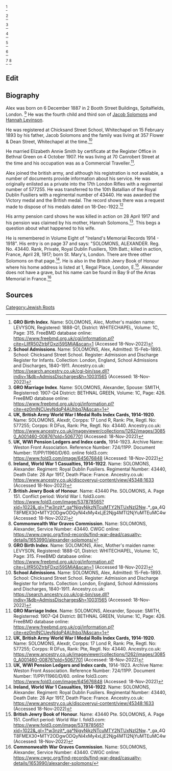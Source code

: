 <ref name="Birth Certificate">
'''GRO Birth Index'''. Name: SOLOMONS, Alec, Mother's maiden name: LEVYSON, Registered: 1888-Q1, District: WHITECHAPEL, Volume: 1C, Page:  315. 
FreeBMD database online: https://www.freebmd.org.uk/cgi/information.pl?cite=LllfR50ZtrbFDxzi59SMjA&scan=1 (Accessed 18-Nov-2022)
</ref>

<ref name="School">
'''School Admissions'''. Name: SOLOMONS, Alex, Admitted: 15-Feb-1893. School: Chicksand Street School. Register: Admission and Discharge Register for Infants. Collection: London, England, School Admissions and Discharges, 1840-1911. 
Ancestry.co.uk: https://search.ancestry.co.uk/cgi-bin/sse.dll?indiv=1&db=AdmissDischarges&h=10031565 (Accessed: 18-Nov-2022)
</ref>

<ref name=”Marriage”>
'''GRO Marriage Index'''. Name: SOLOMONS, Alexander, Spouse: SMITH, Registerred: 1907-Q4 District: BETHNAL GREEN, Volume: 1C, Page: 426. 
FreeBMD database online: https://www.freebmd.org.uk/cgi/information.pl?cite=ez0mINCUeyNdqP4AUhbq7A&scan=1
</ref>

<ref name="medal rolls">
'''UK, British Army World War I Medal Rolls Index Cards, 1914-1920'''. Name: SOLOMONS, Alexdr, Corpps: 17 Lond R, Rank: Pte, Regtl. No: 577255; Corpps: R DFus, Rank: Pte, Regtl. No: 43440. 
Ancestry.co.uk: https://www.ancestry.co.uk/imageviewer/collections/1262/images/30850_A001460-00876?pId=5067701 (Accessed: 18-Nov-2022)
</ref>

<ref name="pension">
'''UK, WWI Pension Ledgers and Index cards''', 1914-1923. Archive Name: Weston Front Association. Reference Number: 724/11PP. Document Number: 11/PP/11960/D/60. 
online fold3.com: https://www.fold3.com/image/645676848 (Accessed: 18-Nov-2022)
</ref>

<ref name="irish">
'''Ireland, World War 1 Casualties, 1914-1922'''. Name: SOLOMONS, Alexander. Regiment: Royal Dublin Fusiliers. Regimental Number: 43440, Death Date: 28 Apr 1917, Death Place: France. 
Ancestry.co.uk: https://www.ancestry.co.uk/discoveryui-content/view/45348:1633 (Accessed 18-Nov-2022)
</ref>

<ref name="jewry">
'''British Jewry Book of Honour'''. Name: 43440 Pte. SOLOMONS, A. Page 151. Conflict period: World War I.  
fold3.com: https://www.fold3.com/image/537878565?xid=1022&_gl=1*w3nzjt*_ga*NjgyNjkzNTcuMTY2NTUxNzI2Nw..*_ga_4QT8FMEX30*MTY2ODgwODQyNi4xMy4xLjE2Njg4MTI2NjYuMTEuMC4w (Accessed: 18-Nov-2022)
</ref>
<ref name="arras">
'''Commonwealth War Graves Commission'''. Name: SOLOMONS, Alexander, Service Number: 43440. 
CWGC online: https://www.cwgc.org/find-records/find-war-dead/casualty-details/1653990/alexander-solomons/
</ref>

== Edit ==

[[Category:Jewish Roots]]
== Biography ==

Alex was born on 6 December 1887 in 2 Booth Street Buildings, Spitalfields, London. <ref name="Birth Certificate">
'''GRO Birth Index'''. Name: SOLOMONS, Alec, Mother's maiden name: LEVYSON, Registered: 1888-Q1, District: WHITECHAPEL, Volume: 1C, Page:  315. 
FreeBMD database online: https://www.freebmd.org.uk/cgi/information.pl?cite=LllfR50ZtrbFDxzi59SMjA&scan=1 (Accessed 18-Nov-2022)
</ref>  He was the fourth child and third son of [[Solomons-288|Jacob Solomons]] and [[Levinson-273|Hannah Levinson]]. 

He was registered at Chicksand Street School, Whitechapel on 15 February 1893 by his father, Jacob Solomons and the family was living at 357 Flower & Dean Street, Whitechapel at the time.<ref name="School">
'''School Admissions'''. Name: SOLOMONS, Alex, Admitted: 15-Feb-1893. School: Chicksand Street School. Register: Admission and Discharge Register for Infants. Collection: London, England, School Admissions and Discharges, 1840-1911. 
Ancestry.co.uk: https://search.ancestry.co.uk/cgi-bin/sse.dll?indiv=1&db=AdmissDischarges&h=10031565 (Accessed: 18-Nov-2022)
</ref>

He married Elizabeth Annie Smith by certificate at the Register Office in Bethnal Green on 4 October 1907.  He was living at 70 Canrobert Street at the time and his occupation was as a Commercial Traveller.<ref name=”Marriage”>
'''GRO Marriage Index'''. Name: SOLOMONS, Alexander, Spouse: SMITH, Registerred: 1907-Q4 District: BETHNAL GREEN, Volume: 1C, Page: 426. 
FreeBMD database online: https://www.freebmd.org.uk/cgi/information.pl?cite=ez0mINCUeyNdqP4AUhbq7A&scan=1
</ref>.

Alex joined the british army, and although his registration is not available, a number of documents provide information about his service. He was originally enlisted as a private into the 17th London Rifles with a regimental number of 577255.  He was transferred to the 10th Batallian of the Royal Dublin Fusiliers with a regimental number of 43440.  He was awarded the Victory medal and the British medal.  The record shows there was a request made to dispose of his medals dated on 18-Dec-1922.<ref name="medal rolls">
'''UK, British Army World War I Medal Rolls Index Cards, 1914-1920'''. Name: SOLOMONS, Alexdr, Corpps: 17 Lond R, Rank: Pte, Regtl. No: 577255; Corpps: R DFus, Rank: Pte, Regtl. No: 43440. 
Ancestry.co.uk: https://www.ancestry.co.uk/imageviewer/collections/1262/images/30850_A001460-00876?pId=5067701 (Accessed: 18-Nov-2022)
</ref>

His army pension card shows he was killed in action on 28 April 1917 and his pension was claimed by his mother, Hannah Solomons.<ref name="pension">
'''UK, WWI Pension Ledgers and Index cards''', 1914-1923. Archive Name: Weston Front Association. Reference Number: 724/11PP. Document Number: 11/PP/11960/D/60. 
online fold3.com: https://www.fold3.com/image/645676848 (Accessed: 18-Nov-2022)
</ref>.  This begs a question about what happened to his wife.

He is remembered in Volume Eight of "Ireland's Memorial Records 1914 - 1918".  His entry is on page 37 and says: "SOLOMONS, ALEXANDER. Reg. No. 43440. Rank, Private, Royal Dublin Fusiliers, 10th Batt.; killed in action, France, April 28, 1917; born St. Mary's, London.  There are three other Solomons on that page.<ref name="irish">
'''Ireland, World War 1 Casualties, 1914-1922'''. Name: SOLOMONS, Alexander. Regiment: Royal Dublin Fusiliers. Regimental Number: 43440, Death Date: 28 Apr 1917, Death Place: France. 
Ancestry.co.uk: https://www.ancestry.co.uk/discoveryui-content/view/45348:1633 (Accessed 18-Nov-2022)
</ref>.  He is also in the British Jewry Book of Honour where his home address is listed at 1, Regal Place, London, E.<ref name="jewry">
'''British Jewry Book of Honour'''. Name: 43440 Pte. SOLOMONS, A. Page 151. Conflict period: World War I.  
fold3.com: https://www.fold3.com/image/537878565?xid=1022&_gl=1*w3nzjt*_ga*NjgyNjkzNTcuMTY2NTUxNzI2Nw..*_ga_4QT8FMEX30*MTY2ODgwODQyNi4xMy4xLjE2Njg4MTI2NjYuMTEuMC4w (Accessed: 18-Nov-2022)
</ref>. Alexander does not have a grave, but his name can be found in Bay 9 of the Arras Memorial in France.<ref name="arras">
'''Commonwealth War Graves Commission'''. Name: SOLOMONS, Alexander, Service Number: 43440. 
CWGC online: https://www.cwgc.org/find-records/find-war-dead/casualty-details/1653990/alexander-solomons/
</ref>

== Sources ==
<references />
